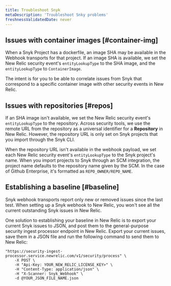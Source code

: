 ```yaml
---
title: Troubleshoot Snyk
metaDescription: 'Troubleshoot Snky problems'
freshnessValidatedDate: never
---
```


## Issues with container images [#container-img]

When a Snyk Project has a dockerfile, an image SHA may be available in the Webhook transports for that project. If an image SHA is available, we set the New Relic security event's `entityLookupType` to the SHA image, and the `entityLookupType` to `ContainerImage`.

The intent is for you to be able to correlate issues from Snyk that correspond to a specific container image with other security events in New Relic.

## Issues with repositories [#repos]

If an SHA image isn't available, we set the New Relic security event's `entityLookupType` to the repository. Across security tools, we use the remote URL from the repository as a universal identifier for a **Repository** in New Relic. However, the repository URL is only set on Snyk projects that you import through the Snyk CLI.

When the repository URL isn't available in the webhook payload, we set each New Relic security event's `entityLookupType` to the Snyk project's name. When you import projects to Snyk through an SCM integration, the project name defaults to the repository name given by the SCM. In the case of Github Enterprise, it's formatted as `REPO_OWNER/REPO_NAME`.

## Establishing a baseline [#baseline]

Snyk webhook transports report only new or removed issues since the last test. When setting up a Snyk webhook to New Relic, you won't see all the current outstanding Snyk issues in New Relic.

One solution to establishing your baseline in New Relic is to export your current Snyk issues to JSON, and post them to the general-purpose security ingest processor endpoint in New Relic. Export your current issues, save them in a JSON file and run the following command to send them to New Relic:

```shell
"https://security-ingest-processor.service.newrelic.com/v1/security/process" \
    -X POST \
    -H "Api-Key: YOUR_NEW_RELIC_LICENSE_KEY>" \
    -H "Content-Type: application/json" \
    -H "X-Scanner: Snyk_Webhook" \
    -d @YOUR_JSON_FILE_NAME.json
```
